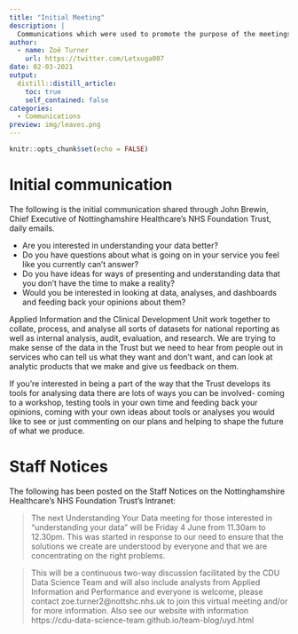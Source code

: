 ```yaml
---
title: "Initial Meeting"
description: |
  Communications which were used to promote the purpose of the meetings.
author:
  - name: Zoë Turner
    url: https://twitter.com/Letxuga007
date: 02-03-2021
output:
  distill::distill_article:
    toc: true
    self_contained: false
categories:
  - Communications   
preview: img/leaves.png  
---
```



```r
knitr::opts_chunk$set(echo = FALSE)
```


# Initial communication

The following is the initial communication shared through John Brewin, Chief Executive of Nottinghamshire Healthcare's NHS Foundation Trust, daily emails. 

* Are you interested in understanding your data better?
* Do you have questions about what is going on in your service you feel like you currently can't answer?
* Do you have ideas for ways of presenting and understanding data that you don't have the time to make a reality?
* Would you be interested in looking at data, analyses, and dashboards and feeding back your opinions about them?

Applied Information and the Clinical Development Unit work together to collate, process, and analyse all sorts of datasets for national reporting as well as internal analysis, audit, evaluation, and research. We are trying to make sense of the data in the Trust but we need to hear from people out in services who can tell us what they want and don't want, and can look at analytic products that we make and give us feedback on them.

If you're interested in being a part of the way that the Trust develops its tools for analysing data there are lots of ways you can be involved- coming to a workshop, testing tools in your own time and feeding back your opinions, coming with your own ideas about tools or analyses you would like to see or just commenting on our plans and helping to shape the future of what we produce.

# Staff Notices

The following has been posted on the Staff Notices on the Nottinghamshire Healthcare's NHS Foundation Trust's Intranet:

>The next Understanding Your Data meeting for those interested in “understanding your data” will be Friday 4 June from 11.30am to 12.30pm. This was started in response to our need to ensure that the solutions we create are understood by everyone and that we are concentrating on the right problems.

>This will be a continuous two-way discussion facilitated by the CDU Data Science Team and will also include analysts from Applied Information and Performance and everyone is welcome, please contact zoe.turner2@nottshc.nhs.uk to join this virtual meeting and/or for more information. Also see our website with information https://cdu-data-science-team.github.io/team-blog/uyd.html

